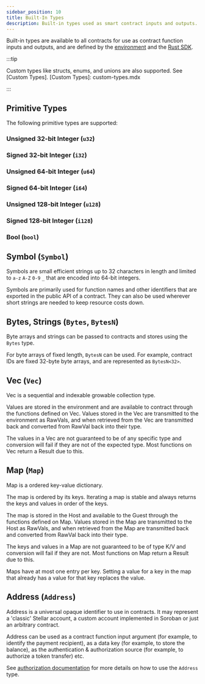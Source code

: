 ```yaml
---
sidebar_position: 10
title: Built-In Types
description: Built-in types used as smart contract inputs and outputs.
---
```


<head>
  <title>Built-in types used as smart contract inputs and outputs.</title>
  <meta charSet="utf-8" />
  <meta
    property="og:title"
    content="Built-in types used as smart contract inputs and outputs."
  />
  <meta
    property="og:description"
    content="Learn about the built-in types that are available in Soroban smart contracts, including primitive types, symbols, bytes, strings, vecs, maps, and addresses."
  />
  <link
    rel="canonical"
    href="https://soroban.stellar.org/docs/soroban-internals/built-in-types"
  />
</head>

Built-in types are available to all contracts for use as contract function
inputs and outputs, and are defined by the [environment] and the [Rust SDK].

[environment]: ../environment-concepts.mdx
[Rust SDK]: ../../reference/sdks/write-contracts.mdx#soroban-rust-sdk

:::tip

Custom types like structs, enums, and unions are also supported. See [Custom
Types].
[Custom Types]: custom-types.mdx

:::

## Primitive Types

The following primitive types are supported:

### Unsigned 32-bit Integer (`u32`)

### Signed 32-bit Integer (`i32`)

### Unsigned 64-bit Integer (`u64`)

### Signed 64-bit Integer (`i64`)

### Unsigned 128-bit Integer (`u128`)

### Signed 128-bit Integer (`i128`)

### Bool (`bool`)

## Symbol (`Symbol`)

Symbols are small efficient strings up to 32 characters in length and limited to
`a-z` `A-Z` `0-9` `_` that are encoded into 64-bit integers.

Symbols are primarily used for function names and other identifiers that are
exported in the public API of a contract. They can also be used wherever short
strings are needed to keep resource costs down.

## Bytes, Strings (`Bytes`, `BytesN`)

Byte arrays and strings can be passed to contracts and stores using the `Bytes`
type.

For byte arrays of fixed length, `BytesN` can be used. For example, contract IDs
are fixed 32-byte byte arrays, and are represented as `BytesN<32>`.

## Vec (`Vec`)

Vec is a sequential and indexable growable collection type.

Values are stored in the environment and are available to contract through the
functions defined on Vec. Values stored in the Vec are transmitted to the
environment as RawVals, and when retrieved from the Vec are transmitted back and
converted from RawVal back into their type.

The values in a Vec are not guaranteed to be of any specific type and conversion
will fail if they are not of the expected type. Most functions on Vec return a
Result due to this.

## Map (`Map`)

Map is a ordered key-value dictionary.

The map is ordered by its keys. Iterating a map is stable and always returns the
keys and values in order of the keys.

The map is stored in the Host and available to the Guest through the functions
defined on Map. Values stored in the Map are transmitted to the Host as RawVals,
and when retrieved from the Map are transmitted back and converted from RawVal
back into their type.

The keys and values in a Map are not guaranteed to be of type K/V and conversion
will fail if they are not. Most functions on Map return a Result due to this.

Maps have at most one entry per key. Setting a value for a key in the map that
already has a value for that key replaces the value.

## Address (`Address`)

Address is a universal opaque identifier to use in contracts. It may represent
a 'classic' Stellar account, a custom account implemented in Soroban or just
an arbitrary contract.

Address can be used as a contract function input argument (for example, to
identify the payment recipient), as a data key (for example, to store the
balance), as the authentication & authorization source (for example, to
authorize a token transfer) etc.

See [authorization documentation](../authorization.mdx) for more details on how to
use the `Address` type.
